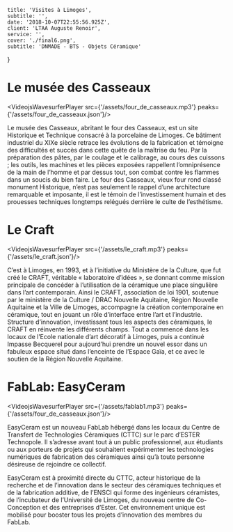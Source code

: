 
    title: 'Visites à Limoges',
    subtitle: '',
    date: '2018-10-07T22:55:56.925Z',
    client: 'LTAA Auguste Renoir',
    service: '',
    cover: './final6.png',
    subtitle: 'DNMADE - BTS - Objets Céramique'
}

# Le musée des Casseaux

<VideojsWavesurferPlayer src={'/assets/four_de_casseaux.mp3'} peaks={'/assets/four_de_casseaux.json'}/>

Le musée des Casseaux, abritant le four des Casseaux, est un site Historique et Technique consacré à la porcelaine de Limoges. Ce bâtiment industriel du XIXe siècle retrace les évolutions de la fabrication et témoigne des difficultés et succès dans cette quête de la maîtrise du feu.  Par la préparation des pâtes, par le coulage et le calibrage, au cours des cuissons ; les outils, les machines et les pièces exposées rappellent l’omniprésence de la main de l’homme et par dessus tout, son combat contre les flammes dans un soucis du bien faire. Le four des Casseaux, vieux four rond classé monument Historique, n’est pas seulement le rappel d’une architecture remarquable et imposante, il est le témoin de l’investissement humain et des prouesses techniques longtemps relégués derrière le culte de l’esthétisme.

# Le Craft

<VideojsWavesurferPlayer src={'/assets/le_craft.mp3'} peaks={'/assets/le_craft.json'}/>

C’est à Limoges, en 1993, et à l’initiative du Ministère de la Culture, que fut créé le CRAFT, véritable « laboratoire d’idées », se donnant comme mission principale de concéder à l’utilisation de la céramique une place singulière dans lʼart contemporain. Ainsi le CRAFT, association de loi 1901, soutenue par le ministère de la Culture / DRAC Nouvelle Aquitaine, Région Nouvelle Aquitaine et la Ville de Limoges, accompagne la création contemporaine en céramique, tout en jouant un rôle d’interface entre l’art et l’industrie. Structure d’innovation, investissant tous les aspects des céramiques, le CRAFT en réinvente les différents champs. Tout a commencé dans les locaux de l’Ecole nationale d’art décoratif à Limoges, puis a continué Impasse Becquerel pour aujourd’hui prendre un nouvel essor dans un fabuleux espace situé dans l’enceinte de l’Espace Gaïa, et ce avec le soutien de la Région Nouvelle Aquitaine.

# FabLab: EasyCeram

<VideojsWavesurferPlayer src={'/assets/fablab1.mp3'} peaks={'/assets/four_de_casseaux.json'}/>

EasyCeram est un nouveau FabLab hébergé dans les locaux du Centre de Transfert de Technologies Céramiques (CTTC) sur le parc d’ESTER Technopole. Il s’adresse avant tout à un public professionnel, aux étudiants ou aux porteurs de projets qui souhaitent expérimenter les technologies numériques de fabrication des céramiques ainsi qu’à toute personne désireuse de rejoindre ce collectif.

EasyCeram est à proximité directe du CTTC, acteur historique de la recherche et de l’innovation dans le secteur des céramiques techniques et de la fabrication additive, de l’ENSCI qui forme des ingénieurs céramistes, de l’incubateur de l’Université de Limoges, du nouveau centre de Co-Conception et des entreprises d’Ester. Cet environnement unique est mobilisé pour booster tous les projets d’innovation des membres du FabLab.